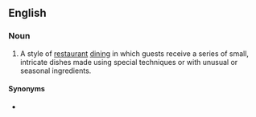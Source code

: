 {{also|tasting-menu}}
==English==

===Noun===
{{wikipedia}}
{{en-noun}}

# A style of [[restaurant]] [[dining]] in which guests receive a series of small, intricate dishes made using special techniques or with unusual or seasonal ingredients.

====Synonyms====
* {{l|en|degustation menu}}